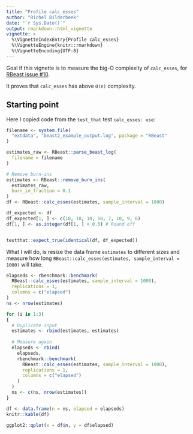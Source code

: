```yaml
---
title: "Profile calc_esses"
author: "Richel Bilderbeek"
date: "`r Sys.Date()`"
output: rmarkdown::html_vignette
vignette: >
  %\VignetteIndexEntry{Profile calc_esses}
  %\VignetteEngine{knitr::rmarkdown}
  %\VignetteEncoding{UTF-8}
---
```


Goal if this vignette is to measure the big-O complexity
of `calc_esses`, for 
[RBeast issue #10](https://github.com/beast-dev/RBeast/issues/10).

It proves that `calc_esses` has above `O(n)` complexity.

## Starting point

Here I copied code from the `test_that` test `calc_esses: use`:

```r
filename <- system.file(
  "extdata", "beast2_example_output.log", package = "RBeast"
)

estimates_raw <- RBeast::parse_beast_log(
  filename = filename
)

# Remove burn-ins
estimates <- RBeast::remove_burn_ins(
  estimates_raw,
  burn_in_fraction = 0.1
)
df <- RBeast::calc_esses(estimates, sample_interval = 1000)

df_expected <- df
df_expected[1, ] <- c(10, 10, 10, 10, 7, 10, 9, 6)
df[1, ] <- as.integer(df[1, ] + 0.5) # Round off


testthat::expect_true(identical(df, df_expected))
```

What I will do, is resize the data frame `estimates` to different sizes and 
measure how long `RBeast::calc_esses(estimates, sample_interval = 1000)`
will take.

```r

elapseds <- rbenchmark::benchmark(
  RBeast::calc_esses(estimates, sample_interval = 1000),
  replications = 1,
  columns = c("elapsed")
)
ns <- nrow(estimates)

for (i in 1:3)
{
  # Duplicate input
  estimates <- rbind(estimates, estimates)
  
  # Measure again
  elapseds <- rbind(
    elapseds,
    rbenchmark::benchmark(
      RBeast::calc_esses(estimates, sample_interval = 1000),
      replications = 1,
      columns = c("elapsed")
    )
  )
  ns <- c(ns, nrow(estimates))
}

df <- data.frame(n = ns, elapsed = elapseds)
knitr::kable(df)

ggplot2::qplot(x = df$n, y = df$elapsed)
```





